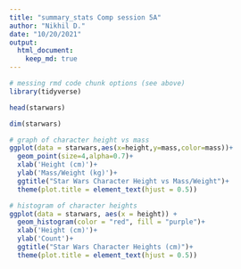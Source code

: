 ```yaml
---
title: "summary_stats Comp session 5A"
author: "Nikhil D."
date: "10/20/2021"
output:  
  html_document:
    keep_md: true
---
```


```r

# messing rmd code chunk options (see above)
library(tidyverse)

head(starwars)

dim(starwars)

# graph of character height vs mass
ggplot(data = starwars,aes(x=height,y=mass,color=mass))+
  geom_point(size=4,alpha=0.7)+
  xlab('Height (cm)')+
  ylab('Mass/Weight (kg)')+
  ggtitle("Star Wars Character Height vs Mass/Weight")+
  theme(plot.title = element_text(hjust = 0.5))

```

```r

# histogram of character heights
ggplot(data = starwars, aes(x = height)) +
  geom_histogram(color = "red", fill = "purple")+
  xlab('Height (cm)')+
  ylab('Count')+
  ggtitle("Star Wars Character Heights (cm)")+
  theme(plot.title = element_text(hjust = 0.5))


```
